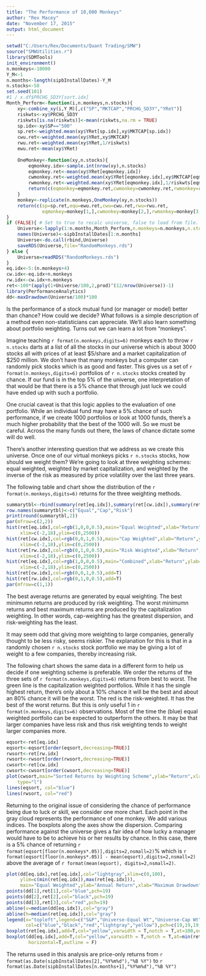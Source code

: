 ```yaml
---
title: "The Performance of 10,000 Monkeys"
author: "Rex Macey"
date: "November 17, 2015"
output: html_document
---
```

```r
setwd("C:/Users/Rex/Documents/Quant Trading/SMW")
source("SMWUtilities.r")
library(SDMTools)
init_environment()
n.monkeys<-10000
Y_M<-1
n.months<-length(sipbInstallDates)-Y_M
n.stocks<-50
set.seed(101)
#1 / x.df$PRCHG_SD3Y[sort.idx]
Month_Perform<-function(i,n.monkeys,n.stocks){
    xy<-combine_xy(i,Y_M)[,c("SP","MKTCAP","PRCHG_SD3Y","YRet")]
    riskwts<-xy$PRCHG_SD3Y
    riskwts[is.na(riskwts)]<-mean(riskwts,na.rm = TRUE)
    sp.idx<-xy$SP=="500"
    sp.ret<-weighted.mean(xy$YRet[sp.idx],xy$MKTCAP[sp.idx])
    cwu.ret<-weighted.mean(xy$YRet,xy$MKTCAP)
    rwu.ret<-weighted.mean(xy$YRet,1/riskwts)
    ewu.ret<-mean(xy$YRet)
    
    OneMonkey<-function(xy,n.stocks){
        eqmonkey.idx<-sample.int(nrow(xy),n.stocks)
        eqmonkey.ret<-mean(xy$YRet[eqmonkey.idx])
        cwmonkey.ret<-weighted.mean(xy$YRet[eqmonkey.idx],xy$MKTCAP[eqmonkey.idx])
        rwmonkey.ret<-weighted.mean(xy$YRet[eqmonkey.idx],1/riskwts[eqmonkey.idx])
        return(c(eqmonkey=eqmonkey.ret,cwmonkey=cwmonkey.ret,rwmonkey=rwmonkey.ret))
    }
    monkey<-replicate(n.monkeys,OneMonkey(xy,n.stocks))
    return(c(sp=sp.ret,equ=ewu.ret,cwu=cwu.ret,rwu=rwu.ret,
             eqmonkey=monkey[1,],cwmonkey=monkey[2,],rwmonkey=monkey[3,]))
}
if (FALSE){ # Set to true to recalc universe, false to load from file.
    Universe<-lapply(1:n.months,Month_Perform,n.monkeys=n.monkeys,n.stocks=n.stocks)
    names(Universe)<-sipbInstallDates[1:n.months]
    Universe<-do.call(rbind,Universe)
    saveRDS(Universe,file="RandomMonkeys.rds")    
} else {
    Universe=readRDS("RandomMonkeys.rds")
}
eq.idx<-5:(n.monkeys+4)
cw.idx<-eq.idx+n.monkeys
rw.idx<-cw.idx+n.monkeys
ret<-100*(apply(1+Universe/100,2,prod)^(12/nrow(Universe))-1)
library(PerformanceAnalytics)
dd<-maxDrawdown(Universe/100)*100
```

Is the performance of a stock mutual fund (or manager or model) better than chance? How could we decide?  What follows is a simple description of a method even non-statisticians can appreciate. We'll also learn something about portfolio weighting.  Turns out we can learn a lot from "monkeys".

Imagine teaching `r format(n.monkeys,digits=6)` monkeys each to throw `r n.stocks` darts at a list of all the
stocks in our universe which is about 3000 stocks all with prices of at least $5/share and a market capitalization of $250 million. We don't have that many monkeys but a computer can randomly pick stocks which is as good and faster. This gives us a set of `r format(n.monkeys,digits=6)` portfolios of `r n.stocks` stocks created by chance.  If our fund is in the top 5% of the universe, one interpretation of that would be that there is a 5% chance that through just luck we could have ended up with such a portfolio. 

One crucial caveat is that this logic applies to the evaluation of one portfolio. While an individual fund may have a 5% chance of such performance, if we create 1000 portfolios or look at 1000 funds, there's a much higher probability that the best of the 1000 will.  So we must be careful. Across the many funds out there, the laws of chance dictate some will do well. 

There's another interesting question that we address as we create this universe.  Once one of
our virtual monkeys picks `r n.stocks` stocks, how should we weight them?  We're going to look at three weighting schemes: equal weighted, weighted by market capitalization, and weighted by the inverse of the risk as measured by price volatility over the last three years.  

The following table and chart show the distribution of the `r format(n.monkeys,digits=6)` returns for the three weighting methods.

```r
summarytbl<-rbind(summary(ret[eq.idx]),summary(ret[cw.idx]),summary(ret[rw.idx]))
row.names(summarytbl)<-c("Equal","Cap","Risk")
print(round(summarytbl,2))
par(mfrow=c(2,2))
hist(ret[eq.idx],col=rgb(1,0,0,0.5),main="Equal Weighted",xlab="Return",ylab="Freq. (#Monkeys)",
     xlim=c(-2,18),ylim=c(0,2500))
hist(ret[cw.idx],col=rgb(0,0,1,0.5),main="Cap Weighted",xlab="Return",ylab="Freq. (#Monkeys)",
     xlim=c(-2,18),ylim=c(0,2500))
hist(ret[rw.idx],col=rgb(0,1,0,0.5),main="Risk Weighted",xlab="Return",ylab="Freq. (#Monkeys)",
     xlim=c(-2,18),ylim=c(0,2500))
hist(ret[eq.idx],col=rgb(1,0,0,0.5),main="Combined",xlab="Return",ylab="Freq. (#Monkeys)",
     xlim=c(-2,18),ylim=c(0,2500))
hist(ret[cw.idx],col=rgb(0,0,1,0.5),add=T)
hist(ret[rw.idx],col=rgb(0,1,0,0.5),add=T)
par(mfrow=c(1,1))
```

The best average returns are generated by equal weighting. The best minimumn returns are produced by risk weighting.  The worst minimumn returns and best maximum returns are produced by the capitalization weighting. In other words, cap-weighting has the greatest dispersion, and risk-weighting has the least.  

It may seem odd that giving more weighting to large companies, generally thought to be less risky, seems riskier. The explanation for this is that in a randomly chosen `r n.stocks` stock portfolio we may be giving a lot of weight to a few companies, thereby increasing risk.

The following chart shows the same data in a different form to help us decide if one weighting scheme is preferable.  We order the returns of the three sets of `r format(n.monkeys,digits=6)` returns from best to worst. The green line is the capitalization weighted portfolios.  While it has the single highest return, there's only about a 10% chance it will be the best and about an 80% chance it will be the worst.  The red is the risk-weighted.  It has the best of the worst returns.  But this is only useful 1 in `r format(n.monkeys,digits=6)` observations.  Most of the time the (blue) equal weighted portfolio can be expected to outperform the others.  It may be that larger companies have less risk and thus risk weighting tends to weight larger companies more.

```r
eqsort<-ret[eq.idx]
eqsort<-eqsort[order(eqsort,decreasing=TRUE)]
rwsort<-ret[rw.idx]
rwsort<-rwsort[order(rwsort,decreasing=TRUE)]
cwsort<-ret[cw.idx]
cwsort<-cwsort[order(cwsort,decreasing=TRUE)]
plot(cwsort,main="Sorted Returns by Weighting Scheme",ylab="Return",xlab="Monkey",col="green",
    type="l")
lines(eqsort, col="blue")
lines(rwsort, col="red")
```

Returning to the original issue of considering the chance of performance being due to luck or skill, we consider one more chart. Each point in the gray cloud represents the performance of one monkey.  We add various indices.  The boxplots along the axes show the dispersion. Comparing performance against the universe gives a fair idea of how lucky a manager would have to be to achieve his or her results by chance. In this case, there is a 5% chance of returning `r format(eqsort[floor(n.monkeys*.05)],digits=2,nsmall=2)`% which is `r format(eqsort[floor(n.monkeys*.05)] - mean(eqsort),digits=2,nsmall=2)` above the average of `r format(mean(eqsort), digits=2,nsmall=2)`.  
```r
plot(dd[eq.idx],ret[eq.idx],col="lightgray",xlim=c(0,100),
     ylim=c(min(ret[eq.idx]),max(ret[eq.idx])),
     main="Equal Weighted",ylab="Annual Return",xlab="Maximum Drawdown")
points(dd[1],ret[1],col="blue",pch=19)
points(dd[2],ret[2],col="black",pch=19)
points(dd[3],ret[3],col="red",pch=19)
abline(v=median(dd[eq.idx]),col="gray")
abline(h=median(ret[eq.idx]),col="gray")
legend(x="topleft",legend=c("S&P","Universe-Equal Wt","Universe-Cap Wt","Monkey","Boxplot"),
       col=c("blue","black","red","lightgray","yellow"),pch=c(19,19,19,1))
boxplot(ret[eq.idx],add=T,col="yellow",varwidth = T,notch = T,at=100,outline = F)
boxplot(dd[eq.idx],add=T,col="yellow",varwidth = T,notch = T,at=min(ret[eq.idx]),
        horizontal=T,outline = F)
```

The returns used in this analysis are price-only returns from `r format(as.Date(sipbInstallDates[2],"%Y%m%d"),"%B %Y")` to `r  format(as.Date(sipbInstallDates[n.months+1],"%Y%m%d"),"%B %Y")`

